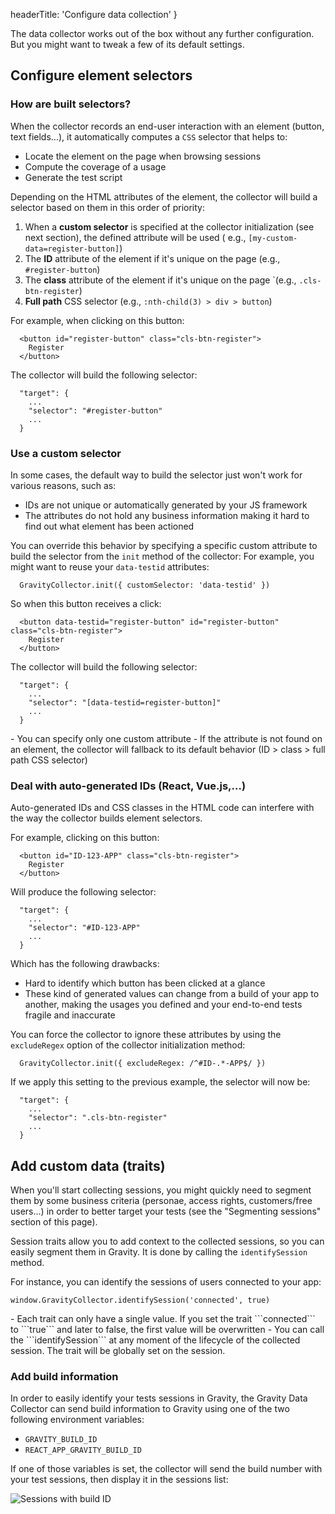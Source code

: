 
  headerTitle: 'Configure data collection'
}

The data collector works out of the box without any further configuration.
But you might want to tweak a few of its default settings.

## Configure element selectors
### How are built selectors?

When the collector records an end-user interaction with an element (button, text fields...), it automatically computes a ```CSS``` selector that helps to:

- Locate the element on the page when browsing sessions
- Compute the coverage of a usage
- Generate the test script

Depending on the HTML attributes of the element, the collector will build a selector based on them in this order of priority:

1) When a **custom selector** is specified at the collector initialization (see next section), the defined attribute will be used  ( e.g., ```[my-custom-data=register-button]```)
2) The **ID** attribute of the element if it's unique on the page (e.g., ```#register-button```)
3) The **class** attribute of the element if it's unique on the page `(e.g., ```.cls-btn-register```)
4) **Full path** CSS selector (e.g., ```:nth-child(3) > div > button```)

For example, when clicking on this button:

```
  <button id="register-button" class="cls-btn-register">
    Register
  </button>
```

The collector will build the following selector:
```
  "target": {
    ...
    "selector": "#register-button"
    ...
  }
```

### Use a custom selector

In some cases, the default way to build the selector just won't work for various reasons, such as:

- IDs are not unique or automatically generated by your JS framework
- The attributes do not hold any business information making it hard to find out what element has been actioned

You can override this behavior by specifying a specific custom attribute to build the selector from the ```init``` method of the collector:
For example, you might want to reuse your ```data-testid``` attributes:

```
  GravityCollector.init({ customSelector: 'data-testid' })
```

So when this button receives a click:

```
  <button data-testid="register-button" id="register-button" class="cls-btn-register">
    Register
  </button>
```

The collector will build the following selector:
```
  "target": {
    ...
    "selector": "[data-testid=register-button]"
    ...
  }
```

<Alert type={AlertType.info}>
  - You can specify only one custom attribute
  - If the attribute is not found on an element, the collector will fallback to its default behavior (ID > class > full path CSS selector)
</Alert>

### Deal with auto-generated IDs (React, Vue.js,...)

Auto-generated IDs and CSS classes in the HTML code can interfere with the way the collector builds element selectors.

For example, clicking on this button:

```
  <button id="ID-123-APP" class="cls-btn-register">
    Register
  </button>
```

Will produce the following selector:

```
  "target": {
    ...
    "selector": "#ID-123-APP"
    ...
  }
```

Which has the following drawbacks:
- Hard to identify which button has been clicked at a glance
- These kind of generated values can change from a build of your app to another, making the usages you defined and your end-to-end tests fragile and inaccurate

You can force the collector to ignore these attributes by using the ```excludeRegex``` option of the collector initialization method:

```
  GravityCollector.init({ excludeRegex: /^#ID-.*-APP$/ })
```

If we apply this setting to the previous example, the selector will now be:

```
  "target": {
    ...
    "selector": ".cls-btn-register"
    ...
  }
```

## Add custom data (traits)

When you'll start collecting sessions, you might quickly need to segment them by some business criteria (personae, access rights, customers/free users...) in order to better target your tests (see the "Segmenting sessions" section of this page).

Session traits allow you to add context to the collected sessions, so you can easily segment them in Gravity. It is done by calling the ```identifySession``` method.


For instance, you can identify the sessions of users connected to your app:

```
window.GravityCollector.identifySession('connected', true)
```

<Alert type={AlertType.info}>
  - Each trait can only have a single value. If you set the trait ```connected``` to ```true``` and later to false, the first value will be overwritten
  - You can call the ```identifySession``` at any moment of the lifecycle of the collected session. The trait will be globally set on the session.
</Alert>

### Add build information

In order to easily identify your tests sessions in Gravity, the Gravity Data Collector can send build information to Gravity
using one of the two following environment variables:
- `GRAVITY_BUILD_ID`
- `REACT_APP_GRAVITY_BUILD_ID`

If one of those variables is set, the collector will send the build number with your test sessions,
then display it in the sessions list:

<Image src={imgBuildId} alt="Sessions with build ID"/>

